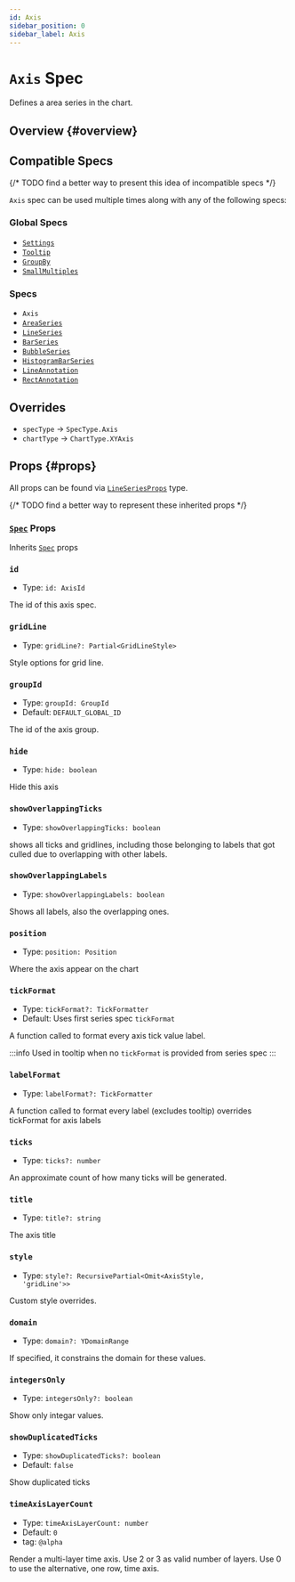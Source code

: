 ```yaml
---
id: Axis
sidebar_position: 0
sidebar_label: Axis
---
```


# `Axis` Spec

Defines a area series in the chart.

## Overview {#overview}

## Compatible Specs

{/* TODO find a better way to present this idea of incompatible specs */}

`Axis` spec can be used multiple times along with any of the following specs:

### Global Specs

- [`Settings`](/api/specs/global/Settings)
- [`Tooltip`](/api/specs/global/Tooltip)
- [`GroupBy`](/api/specs/global/GroupBy)
- [`SmallMultiples`](/api/specs/global/SmallMultiples)

### Specs

- `Axis`
- [`AreaSeries`](./AreaSeries)
- [`LineSeries`](./LineSeries)
- [`BarSeries`](./BarSeries)
- [`BubbleSeries`](./BubbleSeries)
- [`HistogramBarSeries`](./HistogramBarSeries)
- [`LineAnnotation`](./LineAnnotation)
- [`RectAnnotation`](./RectAnnotation)

## Overrides

- `specType` -> `SpecType.Axis`
- `chartType` -> `ChartType.XYAxis`

## Props {#props}

All props can be found via [`LineSeriesProps`](/all-types/type-aliases/LineSeriesProps) type.

{/* TODO find a better way to represent these inherited props */}
### [`Spec`](../types/Spec) Props

Inherits [`Spec`](../types/Spec) props

### `id`
- Type: <code>id: AxisId</code>

The id of this axis spec.

### `gridLine`
- Type: <code>gridLine?: Partial\<GridLineStyle\></code>

Style options for grid line.

### `groupId`
- Type: <code>groupId: GroupId</code>
- Default: `DEFAULT_GLOBAL_ID`

The id of the axis group.

### `hide`
- Type: <code>hide: boolean</code>

Hide this axis

### `showOverlappingTicks`
- Type: <code>showOverlappingTicks: boolean</code>

shows all ticks and gridlines, including those belonging to labels that got culled due to overlapping with other labels.

### `showOverlappingLabels`
- Type: <code>showOverlappingLabels: boolean</code>

Shows all labels, also the overlapping ones.

### `position`
- Type: <code>position: Position</code>

Where the axis appear on the chart

### `tickFormat`
- Type: <code>tickFormat?: TickFormatter</code>
- Default: Uses first series spec `tickFormat`

A function called to format every axis tick value label.

:::info
Used in tooltip when no `tickFormat` is provided from series spec
:::

### `labelFormat`
- Type: <code>labelFormat?: TickFormatter</code>

A function called to format every label  (excludes tooltip) overrides tickFormat for axis labels

### `ticks`
- Type: <code>ticks?: number</code>

An approximate count of how many ticks will be generated.

### `title`
- Type: <code>title?: string</code>

The axis title

### `style`
- Type: <code>style?: RecursivePartial\<Omit\<AxisStyle, 'gridLine'\>\></code>

Custom style overrides.

### `domain`
- Type: <code>domain?: YDomainRange</code>

If specified, it constrains the domain for these values.

### `integersOnly`
- Type: <code>integersOnly?: boolean</code>

Show only integar values.

### `showDuplicatedTicks`
- Type: <code>showDuplicatedTicks?: boolean</code>
- Default: `false`

Show duplicated ticks

### `timeAxisLayerCount`
- Type: <code>timeAxisLayerCount: number</code>
- Default: `0`
- tag: `@alpha`

Render a multi-layer time axis. Use 2 or 3 as valid number of layers. Use 0 to use the alternative, one row, time axis.
